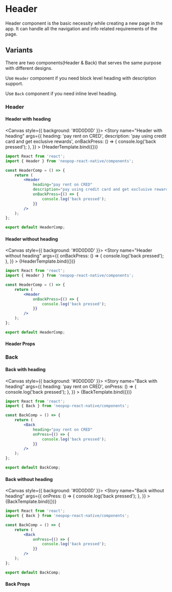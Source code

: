
<Meta title="Components/Header" />

# Header

Header component is the basic necessity while creating a new page in the app. It can handle all the navigation and info related requirements of the page.

## Variants

There are two components(Header & Back) that serves the same purpose with different designs.

Use `Header` component if you need block level heading with description support.

Use `Back` component if you need inline level heading.



### Header

#### Header with heading

<Canvas style={{ background: '#0D0D0D' }}>
    <Story
        name="Header with heading"
        args={{
            heading: 'pay rent on CRED',
            description: 'pay using credit card and get exclusive rewards',
            onBackPress: () => {
                console.log('back pressed');
            },
        }}
    >
        {HeaderTemplate.bind({})}
    </Story>
</Canvas>

```jsx
import React from 'react';
import { Header } from 'neopop-react-native/components';

const HeaderComp = () => {
    return (
        <Header
            heading="pay rent on CRED"
            description="pay using credit card and get exclusive rewards"
            onBackPress={() => {
                console.log('back pressed');
            }}
        />
    );
};

export default HeaderComp;
```

#### Header without heading

<Canvas style={{ background: '#0D0D0D' }}>
    <Story
        name="Header without heading"
        args={{
            onBackPress: () => {
                console.log('back pressed');
            },
        }}
    >
        {HeaderTemplate.bind({})}
    </Story>
</Canvas>

```jsx
import React from 'react';
import { Header } from 'neopop-react-native/components';

const HeaderComp = () => {
    return (
        <Header
            onBackPress={() => {
                console.log('back pressed');
            }}
        />
    );
};

export default HeaderComp;
```

#### Header Props

<div style={{ overflowX: 'auto' }} />

### Back

#### Back with heading

<Canvas style={{ background: '#0D0D0D' }}>
    <Story
        name="Back with heading"
        args={{
            heading: 'pay rent on CRED',
            onPress: () => {
                console.log('back pressed');
            },
        }}
    >
        {BackTemplate.bind({})}
    </Story>
</Canvas>

```jsx
import React from 'react';
import { Back } from 'neopop-react-native/components';

const BackComp = () => {
    return (
        <Back
            heading="pay rent on CRED"
            onPress={() => {
                console.log('back pressed');
            }}
        />
    );
};

export default BackComp;
```

#### Back without heading

<Canvas style={{ background: '#0D0D0D' }}>
    <Story
        name="Back without heading"
        args={{
            onPress: () => {
                console.log('back pressed');
            },
        }}
    >
        {BackTemplate.bind({})}
    </Story>
</Canvas>

```jsx
import React from 'react';
import { Back } from 'neopop-react-native/components';

const BackComp = () => {
    return (
        <Back
            onPress={() => {
                console.log('back pressed');
            }}
        />
    );
};

export default BackComp;
```

#### Back Props

<div style={{ overflowX: 'auto' }} />
